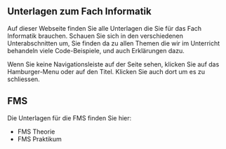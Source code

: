 
<Chapter>

## Unterlagen zum Fach Informatik

Auf dieser Webseite finden Sie alle Unterlagen die Sie für das Fach Informatik
brauchen. Schauen Sie sich in den verschiedenen Unterabschnitten um, Sie finden
da zu allen Themen die wir im Unterricht behandeln viele Code-Beispiele, und
auch Erklärungen dazu.

Wenn Sie keine Navigationsleiste auf der Seite sehen, klicken Sie auf das
Hamburger-Menu oder auf den Titel. Klicken Sie auch dort um es zu schliessen.

## FMS

Die Unterlagen für die FMS finden Sie hier:

 - <Link to="fms-theorie">FMS Theorie</Link>
 - <Link to="/gym-inf/fms">FMS Praktikum</Link>

</Chapter>
